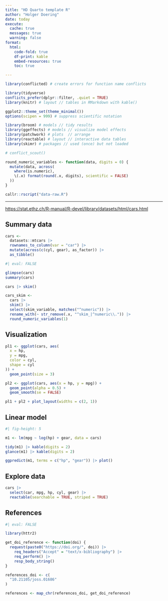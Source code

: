 ```yaml
---
title: "HD Quarto template R"
author: "Holger Doering"
date: today
execute:
  cache: true
  messages: true
  warning: false
format:
  html:
    code-fold: true
    df-print: kable
    embed-resources: true
    toc: true

---
```


```r
library(conflicted) # create errors for function name conflicts

library(tidyverse)
conflicts_prefer(dplyr::filter, .quiet = TRUE)
library(knitr) # layout // tables in RMarkdown with kable()

ggplot2::theme_set(theme_minimal())
options(scipen = 999) # suppress scientific notation

library(broom) # models // tidy results
library(ggeffects) # models // visualize model effects
library(patchwork) # plots  // arrange
library(reactable) # layout // interactive data tables
library(skimr) # packages // used (once) but not loaded

# conflict_scout()

round_numeric_variables <- function(data, digits = 0) {
  mutate(data, across(
    where(is.numeric),
    \(.x) format(round(.x, digits), scientific = FALSE)
  ))
}
```

```r
callr::rscript("data-raw.R")
```

---

<https://stat.ethz.ch/R-manual/R-devel/library/datasets/html/cars.html>


## Summary data

```r
cars <-
  datasets::mtcars |>
  rownames_to_column(var = "car") |>
  mutate(across(c(cyl, gear), as_factor)) |>
  as_tibble()
```


```r
#| eval: FALSE

glimpse(cars)
summary(cars)
```


```r
cars |> skim()
```

```r
cars_skim <-
  cars |>
  skim() |>
  select(skim_variable, matches("^numeric")) |>
  rename_with(~ str_remove(.x, "^skim_|^numeric\\.")) |>
  round_numeric_variables(1)
```


## Visualization

```r
pl1 <- ggplot(cars, aes(
  x = hp,
  y = mpg,
  color = cyl,
  shape = cyl
)) +
  geom_point(size = 3)

pl2 <- ggplot(cars, aes(x = hp, y = mpg)) +
  geom_point(alpha = 0.5) +
  geom_smooth(se = FALSE)

pl1 + pl2 + plot_layout(widths = c(2, 1))
```


## Linear model

```r
#| fig-height: 5

m1 <- lm(mpg ~ log(hp) + gear, data = cars)

tidy(m1) |> kable(digits = 2)
glance(m1) |> kable(digits = 2)

ggpredict(m1, terms = c("hp", "gear")) |> plot()
```


## Explore data

```r
cars |>
  select(car, mpg, hp, cyl, gear) |>
  reactable(searchable = TRUE, striped = TRUE)
```


## References

```r
#| eval: FALSE

library(httr2)

get_doi_reference <- function(doi) {
  request(paste0("https://doi.org/", doi)) |>
    req_headers("Accept" = "text/x-bibliography") |>
    req_perform() |>
    resp_body_string()
}

references_doi <- c(
  "10.21105/joss.01686"
)

references <- map_chr(references_doi, get_doi_reference)
```
